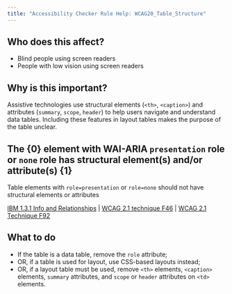 ```yaml
---
title: "Accessibility Checker Rule Help: WCAG20_Table_Structure"
---
```


<div className="toolHelp">
<Row>
<Column colLg={5} colMd={3} colSm={4} className="toolLeft">

## Who does this affect?

* Blind people using screen readers
* People with low vision using screen readers

## Why is this important?

Assistive technologies use structural elements (`<th>`, `<caption>`) and attributes (`summary`, `scope`, `header`) to help users navigate and understand data tables. Including these features in layout tables makes the purpose of the table unclear.

</Column>
<Column colLg={11} colMd={5} colSm={4} className="toolMain">

<div id="locLevel"></div>

## The {0} element with WAI-ARIA `presentation` role or `none` role has structural element(s) and/or attribute(s) {1}
Table elements with `role=presentation` or `role=none` should not have structural elements or attributes

[IBM 1.3.1 Info and Relationships](https://www.ibm.com/able/guidelines/ci162/info_and_relationships.html) | [WCAG 2.1 technique F46](https://www.w3.org/WAI/WCAG21/Techniques/failures/F46.html) | [WCAG 2.1 Technique F92](https://www.w3.org/WAI/WCAG21/Techniques/failures/F92.html)

<div id="locSnippet"></div>

## What to do

 * If the table is a data table, remove the `role` attribute;
 * OR, if a table is used for layout, use CSS-based layouts instead;
 * OR, if a layout table must be used, remove `<th>` elements, `<caption>` elements, `summary` attributes, and `scope` or `header` attributes on `<td>` elements.

</Column>
</Row>
</div>


